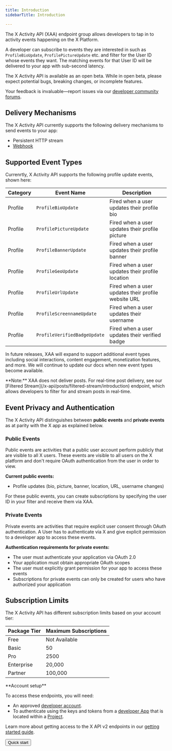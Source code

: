 ```yaml
---
title: Introduction
sidebarTitle: Introduction

---
```


The X Activity API (XAA) endpoint group allows developers to tap in to activity events happening on the X Platform.

A developer can subscribe to events they are interested in such as `ProfileBioUpdate`, `ProfilePictureUpdate` etc. and filter for the User ID whose events they want. The matching events for that User ID will be delivered to your app with sub-second latency.

<Warning>
The X Activity API is available as an open beta. While in open beta, please expect potential bugs, breaking changes, or incomplete features.

Your feedback is invaluable—report issues via our [developer community forums](https://devcommunity.x.com/).
</Warning>

## Delivery Mechanisms

The X Activity API currently supports the following delivery mechanisms to send events to your app:

- Persistent HTTP stream
- [Webhook](/x-api/webhooks/introduction)

## Supported Event Types

Currenrtly, X Activity API supports the following profile update events, shown here:

| Category | Event Name | Description |
| --- | --- | --- |
| Profile | `ProfileBioUpdate` | Fired when a user updates their profile bio |
| Profile | `ProfilePictureUpdate` | Fired when a user updates their profile picture |
| Profile | `ProfileBannerUpdate` | Fired when a user updates their profile banner |
| Profile | `ProfileGeoUpdate` | Fired when a user updates their profile location |
| Profile | `ProfileUrlUpdate` | Fired when a user updates their profile website URL |
| Profile | `ProfileScreennameUpdate` | Fired when a user updates their username |
| Profile | `ProfileVerifiedBadgeUpdate` | Fired when a user updates their verified badge |


In future releases, XAA will expand to support additional event types including social interactions, content engagement, monetization features, and more. We will continue to update our docs when new event types become available.

<Note>
**Note:** XAA does not deliver posts. For real-time post delivery, see our [Filtered Stream](/x-api/posts/filtered-stream/introduction) endpoint, which allows developers to filter for and stream posts in real-time.
</Note>

## Event Privacy and Authentication

The X Activity API distinguishes between **public events** and **private events** as at parity with the X app as explained below.

### Public Events

Public events are activities that a public user account perform publicly that are visible to all X users. These events are visible to all users on the X platform and don't require OAuth authentication from the user in order to view.

**Current public events:**
- Profile updates (bio, picture, banner, location, URL, username changes)

For these public events, you can create subscriptions by specifying the user ID in your filter and receive them via XAA.

### Private Events

Private events are activities that require explicit user consent through OAuth authentication. A User has to authenticate via X and give explicit permission to a developer app to access these events. 

**Authentication requirements for private events:**
- The user must authenticate your application via OAuth 2.0
- Your application must obtain appropriate OAuth scopes
- The user must explicitly grant permission for your app to access these events
- Subscriptions for private events can only be created for users who have authorized your application

## Subscription Limits

The X Activity API has different subscription limits based on your account tier:

| Package Tier | Maximum Subscriptions |
| --- | --- |
| Free | Not Available |
| Basic | 50 |
| Pro | 2500 |
| Enterprise | 20,000 |
| Partner | 100,000 |

<Note>
**Account setup**

To access these endpoints, you will need:

* An approved [developer account](https://developer.x.com/en/portal/petition/essential/basic-info).
* To authenticate using the keys and tokens from a [developer App](/resources/fundamentals/developer-apps) that is located within a [Project](/resources/fundamentals/projects). 

Learn more about getting access to the X API v2 endpoints in our [getting started guide](/x-api/getting-started/getting-access).
</Note>

<div className="flex">
<Button href="/x-api/posts/filtered-stream/quickstart">
  Quick start
</Button>
</div>
